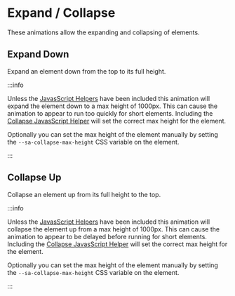 
# Expand / Collapse

These animations allow the expanding and collapsing of elements.

## Expand Down

Expand an element down from the top to its full height.

:::info

Unless the [JavasScript Helpers](../javascript-helpers) have been included this animation will expand the element down to a max height of 1000px. This can cause the animation to appear to run too quickly for short elements. Including the [Collapse JavasScript Helper](../javascript-helpers#collapse) will set the correct max height for the element.

Optionally you can set the max height of the element manually by setting the `--sa-collapse-max-height` CSS variable on the element.

:::

<AnimationExample animation="sa-expand-down" expandExample />

## Collapse Up

Collapse an element up from its full height to the top.

:::info

Unless the [JavasScript Helpers](../javascript-helpers) have been included this animation will collapse the element up from a max height of 1000px. This can cause the animation to appear to be delayed before running for short elements. Including the [Collapse JavasScript Helper](../javascript-helpers#collapse) will set the correct max height for the element.

Optionally you can set the max height of the element manually by setting the `--sa-collapse-max-height` CSS variable on the element.

:::

<AnimationExample animation="sa-collapse-up" collapseExample />
